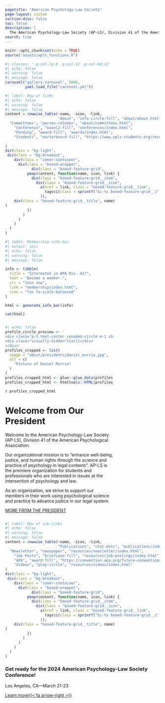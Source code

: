 ```yaml
---
pagetitle: "American Psychology-Law Society"
page-layout: custom
section-divs: false
toc: false
description: |
  The American Psychology-Law Society (AP-LS), Division 41 of the American Psychological Association is an organization dedicated to enhancing the well-being, justice, and human rights through the science and practice of psychology in legal contexts.  
search: true
---
```


```r
knitr::opts_chunk$set(echo = TRUE)
source("assets/apls_functions.R")
```



::: {.hero-banner .column-screen}
::: {.inner-container}

```r
#| classes: '.g-col-lg-6 .g-col-12 .g-col-md-12'
#| echo: false
#| warning: false 
#| message: false
carousel("gallery-carousel", 5000, 
         yaml.load_file("carousel.yml"))
```


:::

::: {#gallery .column-page}
:::

```{=html}
<style>
#hero-banner {
  padding-top: 35px;
  padding-bottom: 20px;
}
#quarto-content main { 
  margin-top: 0;
  padding-top: 0;
}
html {
  scroll-behavior: smooth;
}
.headline {
font-size: 1.25em;
font-weight: 300;
padding-bottom: 1em;
}
.headline p {
  margin: 25px;
  padding-bottom: 0.2rem;
}
.headline a {
  text-decoration: none;
}
.headline ul li {
  margin-bottom: 0.3em;
}
.carousel.card {
  padding-top: 2em;
}
.carousel img {
  width: 70%;
  margin-bottom: 110px;
}
.carousel-control-prev-icon, .carousel-control-next-icon {
  margin-bottom: 110px;
}
.carousel-caption {
  padding-top: 1em;
  padding-bottom: 1em;
}
.touch {
  
}
</style>
```

:::

::: vspace2
:::

::: {.column-screen}
::: grid
```r
#| label: Row of links
#| echo: false
#| warning: false
#| message: false
content = rowwise_table(~name, ~icon, ~link,
                        "About", "info-circle-fill", "about/about.html",
  "Committees", "person-rolodex", "about/committees.html",
    "Conference", "easel2-fill", "conferences/index.html", 
    "Funding", "award-fill", "awards/index.html",
    "Students", "mortarboard-fill", "https://www.apls-students.org/resources.html"
  
)
div(class = "bg-light",
 div(class = "bg-breakout",
    div(class = "inner-container",
      div(class = "boxed-wrapper",
            div(class = "boxed-feature-grid",
          pmap(content, function(name, icon, link) {
            div(class = "boxed-feature-grid__item",
              div(class = "boxed-feature-grid__icon",
                a(href = link, class = "boxed-feature-grid__link",
                  tags$i(class = sprintf("bi-%s boxed-feature-grid__i", icon))
                )),
    div(class = "boxed-feature-grid__title", name)
)
          })
        )
      )
    )
  )
)

```
:::
:::

```r
#| label: Membership info-bar 
#| output: asis
#| echo: false
#| warning: false
#| message: false

info <- tibble(
  title = "Interested in APA Div. 41?",
  text = "Become a member.",
  ctr = "Join now",
  link = "membership/index.html",
  icon = "fas fa-scale-balanced"
)

html <- generate_info_bar(info)

cat(html)

```

::: vspace
:::

::: {.column .col-v-center width="15%"}
:::

::: {.column .col-v-center width="70%"}
```r
#| echo: false
profile_circle_preview <- '
<div class="p-3 text-center rounded-circle m-1 shadow-lg" style="background-size: cover; background-image: url({image}); width: 225px; height: 225px">
<div class="visually-hidden">{alt}</div>
</div>'
profiles_cropped <- list(
  image = "about/presidents/daniel_murrie.jpg",
  alt = c(
    "Picture of Daniel Murrie"
  )
)
profiles_cropped_html <- glue::glue_data(profiles_cropped, profile_circle_preview)
profiles_cropped_html <- htmltools::HTML(profiles_cropped_html)
```

::: portrait
`r profiles_cropped_html`
:::


# Welcome from Our President
::: vspace
:::

::: president-intro
<p>Welcome to the American Psychology-Law Society (AP-LS), Division 41 of the American Psychological Association.</p>

<p>Our organizational mission is to "enhance well-being, justice, and human rights through the science and practice of psychology in legal contexts". AP-LS is the premiere organization for students and professionals who are interested in issues at the intersection of psychology and law.</p>

<p>As an organization, we strive to support our members in their work using psychological science and practice to advance justice in our legal system.</p>
:::

::: about-link
[MORE FROM THE PRESIDENT](about/presidents/index.html)
:::
:::



::: {.column-screen}
::: grid
```r
#| label: Row of sub-links
#| echo: false
#| warning: false
#| message: false
content = rowwise_table(~name, ~icon, ~link,
                        "Publications", "chat-dots", "publications/index.html",
  "Newsletter", "newspaper", "resources/newsletter/index.html",
    "Job Posts", "briefcase-fill", "resources/job-postings/index.html", 
    "APA", "award-fill", "https://convention.apa.org/future-conventions",
    "Videos", "play-circle", "resources/videos/index.html"
)
div(class = "bg-light",
 div(class = "bg-breakout",
    div(class = "inner-container",
      div(class = "boxed-wrapper",
            div(class = "boxed-feature-grid",
          pmap(content, function(name, icon, link) {
            div(class = "boxed-feature-grid__item",
              div(class = "boxed-feature-grid__icon",
                a(href = link, class = "boxed-feature-grid__link",
                  tags$i(class = sprintf("bi-%s boxed-feature-grid__i", icon))
                )),
    div(class = "boxed-feature-grid__title", name)
)
          })
        )
      )
    )
  )
)

```
:::
:::

::: {.simple-info-blue .alt-background-blue}
::: content-block-blue
### Get ready for the 2024 American Psychology-Law Society Conference!

Los Angeles, CA---March 21-23

[Learn more{{< fa arrow-right >}}](conferences/index.html){.btn-action .btn .btn-secondary .btn-lg role="button"}
:::
:::

